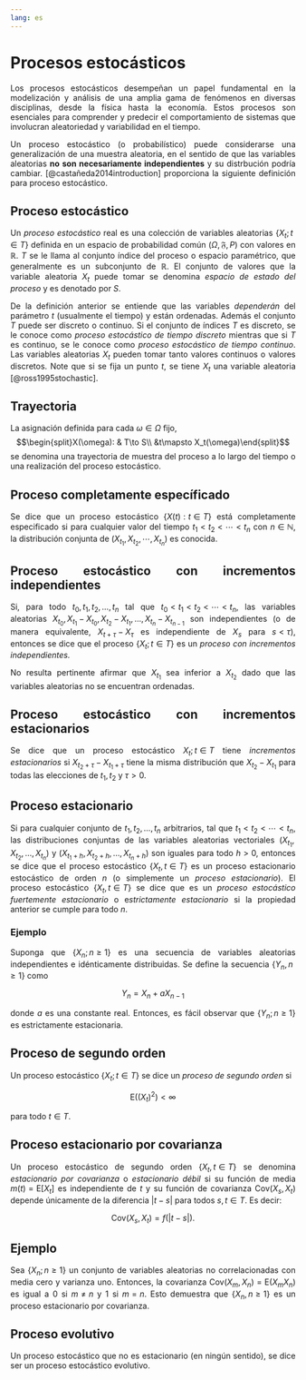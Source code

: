 ```yaml
---
lang: es
---
```


# Procesos estocásticos

::: {style="text-align: justify"}
Los procesos estocásticos desempeñan un papel fundamental en la modelización y análisis de una amplia gama de fenómenos en diversas disciplinas, desde la física hasta la economía. Estos procesos son esenciales para comprender y predecir el comportamiento de sistemas que involucran aleatoriedad y variabilidad en el tiempo.

Un proceso estocástico (o probabilístico) puede considerarse una generalización de una muestra aleatoria, en el sentido de que las variables aleatorias **no son necesariamente independientes** y su distrbución podría cambiar. [@castañeda2014introduction] proporciona la siguiente definición para proceso estocástico.
:::

::: {#def-PE style="text-align: justify"}
## Proceso estocástico

Un *proceso estocástico* real es una colección de variables aleatorias $\{X_t; t\in T\}$ definida en un espacio de probabilidad común $(\Omega, \mathfrak{F}, P)$ con valores en $\mathbb{R}$. $T$ se le llama al conjunto índice del proceso o espacio paramétrico, que generalmente es un subconjunto de $\mathbb R$. El conjunto de valores que la variable aleatoria $X_t$ puede tomar se denomina *espacio de estado del proceso* y es denotado por $S$.
:::

::: {style="text-align: justify"}
De la definición anterior se entiende que las variables *dependerán* del parámetro $t$ (usualmente el tiempo) y están ordenadas. Además el conjunto $T$ puede ser discreto o continuo. Si el conjunto de índices $T$ es discreto, se le conoce como *proceso estocástico de tiempo discreto* mientras que si $T$ es continuo, se le conoce como *proceso estocástico de tiempo continuo*. Las variables aleatorias $X_t$ pueden tomar tanto valores continuos o valores discretos. Note que si se fija un punto $t$, se tiene $X_t$ una variable aleatoria [@ross1995stochastic].
:::

::: {#def-realiza style="text-align: justify"}
## Trayectoria

La asignación definida para cada $\omega\in\Omega$ fijo, $$\begin{split}X(\omega): & T\to S\\ &t\mapsto X_t(\omega)\end{split}$$ se denomina una trayectoria de muestra del proceso a lo largo del tiempo o una realización del proceso estocástico.
:::

::: {#def-pcesp style="text-align: justify"}
## Proceso completamente específicado

Se dice que un proceso estocástico $\{X(t):t\in T\}$ está completamente especificado si para cualquier valor del tiempo $t_1<t_2<\cdots<t_n$ con $n\in\mathbb N$, la distribución conjunta de $(X_{t_1}, X_{t_2},\cdots,X_{t_n})$ es conocida.
:::

::: {#def-incind style="text-align: justify"}
## Proceso estocástico con incrementos independientes

Si, para todo $t_0,t_1,t_2,\ldots,t_n$ tal que $t_0<t_1<t_2<\cdots<t_n$, las variables aleatorias $X_{t_0}, X_{t_1}-X_{t_0}, X_{t_2}-X_{t_1},\ldots,X_{t_n}-X_{t_{n-1}}$ son independientes (o de manera equivalente, $X_{t+\tau}-X_\tau$ es independiente de $X_s$ para $s< \tau$), entonces se dice que el proceso $\{X_t; t\in T\}$ es un *proceso con incrementos independientes.*
:::

::: {.remark style="text-align: justify"}
No resulta pertinente afirmar que $X_{t_1}$ sea inferior a $X_{t_2}$ dado que las variables aleatorias no se encuentran ordenadas.
:::

::: {#def-incest style="text-align: justify"}
## Proceso estocástico con incrementos estacionarios

Se dice que un proceso estocástico ${X_t; t\in T}$ tiene *incrementos estacionarios* si $X_{t_2+\tau}-X_{t_1+\tau}$ tiene la misma distribución que $X_{t_2}-X_{t_1}$ para todas las elecciones de $t_1,t_2$ y $\tau>0$.
:::

::: {#def-procesoest style="text-align: justify"}
## Proceso estacionario

Si para cualquier conjunto de $t_1, t_2, \ldots , t_n$ arbitrarios, tal que $t_1< t_2 < \cdots < t_n$, las distribuciones conjuntas de las variables aleatorias vectoriales $(X_{t_1}, X_{t_2},\ldots, X_{t_n})$ y $(X_{t_1+h}, X_{t_2+h},\ldots , X_{t_n+h})$ son iguales para todo $h > 0$, entonces se dice que el proceso estocástico $\{X_t, t \in T\}$ es un proceso estacionario estocástico de orden $n$ (o simplemente un *proceso estacionario*). El proceso estocástico $\{X_t, t \in T\}$ se dice que es un *proceso estocástico fuertemente estacionario* o e*strictamente estacionario* si la propiedad anterior se cumple para todo $n$.
:::

<div>

::: {.callout-caution collapse="true" style="text-align: justify" icon="false"}
### Ejemplo

Suponga que $\{X_n; n \geq 1\}$ es una secuencia de variables aleatorias independientes e idénticamente distribuidas. Se define la secuencia $\{Y_n, n \geq 1\}$ como

$$
Y_n=X_n+aX_{n-1}
$$

donde $a$ es una constante real. Entonces, es fácil observar que $\{Y_n; n \geq 1\}$ es estrictamente estacionaria.
:::

</div>

::: {#def-SOP style="text-align: justify"}
## Proceso de segundo orden

Un proceso estocástico $\{X_t; t\in T\}$ se dice un *proceso de segundo orden* si

$$
\mathrm{E}((X_t)^2)< \infty
$$

para todo $t\in T$.
:::

::: {#def-PEC style="text-align: justify"}
## Proceso estacionario por covarianza

Un proceso estocástico de segundo orden $\{X_t, t \in T\}$ se denomina *estacionario por covarianza* o *estacionario débil* si su función de media $m(t) = \mathrm{E}[X_t]$ es independiente de $t$ y su función de covarianza $\mathrm{Cov}(X_s, X_t)$ depende únicamente de la diferencia $|t - s|$ para todos $s, t \in T$. Es decir:

$$
\mathrm{Cov}(X_s,X_t)=f(|t-s|).
$$
:::

::: {.callout-caution collapse="true" style="text-align: justify" icon="false"}
## Ejemplo

Sea $\{X_n; n \geq 1\}$ un conjunto de variables aleatorias no correlacionadas con media cero y varianza uno. Entonces, la covarianza $\mathrm{Cov}(X_m, X_n) = \mathrm{E}(X_mX_n)$ es igual a $0$ si $m \ne n$ y $1$ si $m = n$. Esto demuestra que $\{X_n, n \ge 1\}$ es un proceso estacionario por covarianza.
:::

::: {#def-EP style="text-align: justify"}
## Proceso evolutivo

Un proceso estocástico que no es estacionario (en ningún sentido), se dice ser un proceso estocástico evolutivo.
:::
